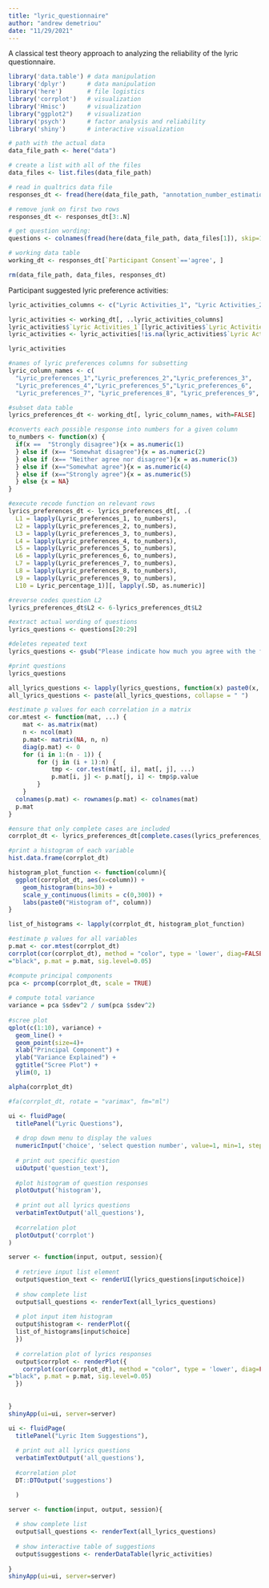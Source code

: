 ```yaml
---
title: "lyric_questionnaire"
author: "andrew demetriou"
date: "11/29/2021"
---
```


A classical test theory approach to analyzing the reliability of the lyric questionnaire. 

```r
library('data.table') # data manipulation
library('dplyr')      # data manipulation
library('here')       # file logistics
library('corrplot')   # visualization
library('Hmisc')      # visualization
library("ggplot2")    # visualization
library('psych')      # factor analysis and reliability
library('shiny')      # interactive visualization
```

```r
# path with the actual data
data_file_path <- here("data")

# create a list with all of the files
data_files <- list.files(data_file_path)

# read in qualtrics data file
responses_dt <- fread(here(data_file_path, "annotation_number_estimation _2.2_November 28, 2021_07.51.csv"))

# remove junk on first two rows
responses_dt <- responses_dt[3:.N]

# get question wording:
questions <- colnames(fread(here(data_file_path, data_files[1]), skip=1))

# working data table
working_dt <- responses_dt[`Participant Consent`=='agree', ]

rm(data_file_path, data_files, responses_dt)
```

Participant suggested lyric preference activities:

```r
lyric_activities_columns <- c("Lyric Activities_1", "Lyric Activities_2", "Lyric Activities_3", "Lyric Activities_4", "Lyric Activities_5")

lyric_activities <- working_dt[, ..lyric_activities_columns] 
lyric_activities$`Lyric Activities_1`[lyric_activities$`Lyric Activities_1`=='']<-NA
lyric_activities <- lyric_activities[!is.na(lyric_activities$`Lyric Activities_1`)]

lyric_activities
```



```r
#names of lyric preferences columns for subsetting
lyric_column_names <- c(
  "Lyric_preferences_1","Lyric_preferences_2","Lyric_preferences_3",
  "Lyric_preferences_4","Lyric_preferences_5","Lyric_preferences_6",
  "Lyric_preferences_7", "Lyric_preferences_8", "Lyric_preferences_9", "Lyric_percentage_1")

#subset data table
lyrics_preferences_dt <- working_dt[, lyric_column_names, with=FALSE]

#converts each possible response into numbers for a given column
to_numbers <- function(x) {
  if(x ==  "Strongly disagree"){x = as.numeric(1)
  } else if (x== "Somewhat disagree"){x = as.numeric(2)
  } else if (x== "Neither agree nor disagree"){x = as.numeric(3)
  } else if (x=="Somewhat agree"){x = as.numeric(4)
  } else if (x=="Strongly agree"){x = as.numeric(5)
  } else {x = NA}
}

#execute recode function on relevant rows
lyrics_preferences_dt <- lyrics_preferences_dt[, .(
  L1 = lapply(Lyric_preferences_1, to_numbers), 
  L2 = lapply(Lyric_preferences_2, to_numbers), 
  L3 = lapply(Lyric_preferences_3, to_numbers),
  L4 = lapply(Lyric_preferences_4, to_numbers), 
  L5 = lapply(Lyric_preferences_5, to_numbers), 
  L6 = lapply(Lyric_preferences_6, to_numbers), 
  L7 = lapply(Lyric_preferences_7, to_numbers),
  L8 = lapply(Lyric_preferences_8, to_numbers),
  L9 = lapply(Lyric_preferences_9, to_numbers),
  L10 = Lyric_percentage_1)][, lapply(.SD, as.numeric)]

#reverse codes question L2
lyrics_preferences_dt$L2 <- 6-lyrics_preferences_dt$L2
```

```r
#extract actual wording of questions
lyrics_questions <- questions[20:29]

#deletes repeated text
lyrics_questions <- gsub("Please indicate how much you agree with the following statements about your music preferences: - ", "", lyrics_questions)

#print questions
lyrics_questions

all_lyrics_questions <- lapply(lyrics_questions, function(x) paste0(x, "\n")) 
all_lyrics_questions <- paste(all_lyrics_questions, collapse = " ")
```

```r
#estimate p values for each correlation in a matrix
cor.mtest <- function(mat, ...) {
    mat <- as.matrix(mat)
    n <- ncol(mat)
    p.mat<- matrix(NA, n, n)
    diag(p.mat) <- 0
    for (i in 1:(n - 1)) {
        for (j in (i + 1):n) {
            tmp <- cor.test(mat[, i], mat[, j], ...)
            p.mat[i, j] <- p.mat[j, i] <- tmp$p.value
        }
    }
  colnames(p.mat) <- rownames(p.mat) <- colnames(mat)
  p.mat
}
```

```r
#ensure that only complete cases are included
corrplot_dt <- lyrics_preferences_dt[complete.cases(lyrics_preferences_dt),]

#print a histogram of each variable
hist.data.frame(corrplot_dt)
```

```r
histogram_plot_function <- function(column){
  ggplot(corrplot_dt, aes(x=column)) +
    geom_histogram(bins=30) +
    scale_y_continuous(limits = c(0,300)) +
    labs(paste0("Histogram of", column))
}

list_of_histograms <- lapply(corrplot_dt, histogram_plot_function)
```


```r
#estimate p values for all variables
p.mat <- cor.mtest(corrplot_dt)
corrplot(cor(corrplot_dt), method = "color", type = 'lower', diag=FALSE, addCoef.col	
="black", p.mat = p.mat, sig.level=0.05)
```

```r
#compute principal components
pca <- prcomp(corrplot_dt, scale = TRUE)
 
# compute total variance
variance = pca $sdev^2 / sum(pca $sdev^2)
 
#scree plot
qplot(c(1:10), variance) +
  geom_line() +
  geom_point(size=4)+
  xlab("Principal Component") +
  ylab("Variance Explained") +
  ggtitle("Scree Plot") +
  ylim(0, 1)
```


```r
alpha(corrplot_dt)
```

```r
#fa(corrplot_dt, rotate = "varimax", fm="ml")
```

```r
ui <- fluidPage(
  titlePanel("Lyric Questions"),
  
  # drop down menu to display the values
  numericInput('choice', 'select question number', value=1, min=1, step=1, max=10), 
  
  # print out specific question
  uiOutput('question_text'),
  
  #plot histogram of question responses
  plotOutput('histogram'),
  
  # print out all lyrics questions
  verbatimTextOutput('all_questions'),
  
  #correlation plot
  plotOutput('corrplot')
)

server <- function(input, output, session){
  
  # retrieve input list element
  output$question_text <- renderUI(lyrics_questions[input$choice])
  
  # show complete list
  output$all_questions <- renderText(all_lyrics_questions)
  
  # plot input item histogram
  output$histogram <- renderPlot({
  list_of_histograms[input$choice] 
  })
  
  # correlation plot of lyrics responses
  output$corrplot <- renderPlot({
    corrplot(cor(corrplot_dt), method = "color", type = 'lower', diag=FALSE, addCoef.col	
="black", p.mat = p.mat, sig.level=0.05)
  })
  
  
}
shinyApp(ui=ui, server=server)
```


```r
ui <- fluidPage(
  titlePanel("Lyric Item Suggestions"),
  
  # print out all lyrics questions
  verbatimTextOutput('all_questions'),
  
  #correlation plot
  DT::DTOutput('suggestions')

  )

server <- function(input, output, session){
  
  # show complete list
  output$all_questions <- renderText(all_lyrics_questions)
  
  # show interactive table of suggestions
  output$suggestions <- renderDataTable(lyric_activities)
  
}
shinyApp(ui=ui, server=server)
```

